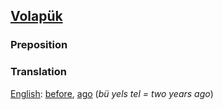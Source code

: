 ==[[Volapük]]==
===Preposition===
===Translation===
[[English]]: [[before]], [[ago]] (''bü yels tel = two years ago'')